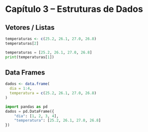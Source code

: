 
# Capítulo 3 – Estruturas de Dados

## Vetores / Listas

```r
temperaturas <- c(25.2, 26.1, 27.0, 26.8)
temperaturas[2]
```

```python
temperaturas = [25.2, 26.1, 27.0, 26.8]
print(temperaturas[1])
```

## Data Frames

```r
dados <- data.frame(
  dia = 1:4,
  temperatura = c(25.2, 26.1, 27.0, 26.8)
)
```

```python
import pandas as pd
dados = pd.DataFrame({
    "dia": [1, 2, 3, 4],
    "temperatura": [25.2, 26.1, 27.0, 26.8]
})
```
